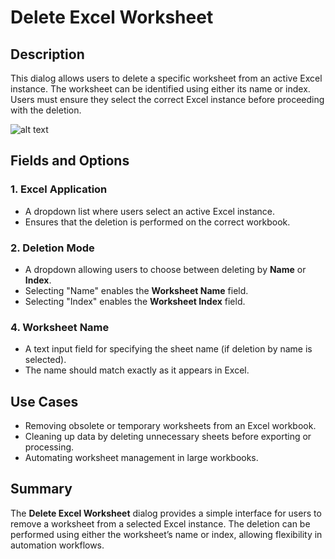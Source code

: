 # Delete Excel Worksheet

## Description
This dialog allows users to delete a specific worksheet from an active Excel instance. The worksheet can be identified using either its name or index. Users must ensure they select the correct Excel instance before proceeding with the deletion.

![alt text](../../../assets/excel/delete-excel-worksheet.png)

## Fields and Options

### 1. Excel Application   
- A dropdown list where users select an active Excel instance.  
- Ensures that the deletion is performed on the correct workbook.  

### 2. Deletion Mode
- A dropdown allowing users to choose between deleting by **Name** or **Index**.  
- Selecting "Name" enables the **Worksheet Name** field.  
- Selecting "Index" enables the **Worksheet Index** field.  
  
### 4. Worksheet Name
- A text input field for specifying the sheet name (if deletion by name is selected).  
- The name should match exactly as it appears in Excel.  

## Use Cases  
- Removing obsolete or temporary worksheets from an Excel workbook.  
- Cleaning up data by deleting unnecessary sheets before exporting or processing.  
- Automating worksheet management in large workbooks.  

## Summary  
The **Delete Excel Worksheet** dialog provides a simple interface for users to remove a worksheet from a selected Excel instance. The deletion can be performed using either the worksheet’s name or index, allowing flexibility in automation workflows.  